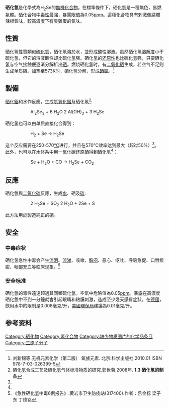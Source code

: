 {{chembox
| verifiedrevid = 451943251
|   Name = 硒化氫
|   ImageFileL1 = Hydrogen-selenide-2D-dimensions.svg
|   ImageSizeL1 = 130px
|   ImageNameL1 = 硒化氫的分子結構
|   ImageFileR1 = Hydrogen-selenide-3D-vdW.svg
<!-- | ImageSizeR1 = 120px  -->
|   ImageNameR1 = 硫化氫分子的空間填充模型  
|   IUPACName = Hydrogen selenide
|   OtherNames = 
| Section1 = {{Chembox Identifiers
|   PubChem = 533
| KEGG_Ref = {{keggcite|correct|kegg}}
| KEGG = C01528
| InChI = 1/H2Se/h1H2
| ChEBI_Ref = {{ebicite|correct|EBI}}
| ChEBI = 16503
| SMILES = [SeH2]
| InChIKey = SPVXKVOXSXTJOY-UHFFFAOYAF
| StdInChI_Ref = {{stdinchicite|correct|chemspider}}
| StdInChI = 1S/H2Se/h1H2
| StdInChIKey_Ref = {{stdinchicite|correct|chemspider}}
| StdInChIKey = SPVXKVOXSXTJOY-UHFFFAOYSA-N
| CASNo = 7783-07-5
|    CASNo_Ref = {{cascite|correct|CAS}}
|   ChemSpiderID_Ref = {{chemspidercite|correct|chemspider}}
| ChemSpiderID = 518
|   RTECS = X1050000
|   UNNumber = 2202
  }}
| Section2 = {{Chembox Properties
|   Formula = H<sub>2</sub>Se
|   MolarMass = 80.98 g/mol
|   Appearance = 無色氣體
|   Density = 3.553 g/cm<sup>3</sup>
|   Solubility = 0.70 g/100 mL
|   SolubleOther = 易溶於[[二硫化碳|二硫化碳]]
|   MeltingPt = -65.73°C (207.42 K)
|   BoilingPt = -41.25°C (231.9 K)
|   pKa = 3.89
  }}
| Section3 = {{Chembox Structure
|   MolShape = 彎曲
|   Dipole =
  }}
| Section7 = {{Chembox Hazards
|   ExternalMSDS = [http://www.inchem.org/documents/icsc/icsc/eics0284.htm ICSC 0284]
|   EUIndex = 034-002-00-8
|   EUClass = 極易燃 ('''F+''')<br/> 有毒 ('''T''')<br/>危害環境 ('''N''')
|   RPhrases = {{R23/25}}, {{R33}}, {{R50/53}}
|   SPhrases = {{S1/2}}, {{S20/21}}, {{S28}}, {{S45}}, {{S60}}, {{S61}}
|   NFPA-H = 4
|   NFPA-F = 4
|   NFPA-R = 0
|   FlashPt = 可燃氣體
  }}
| Section8 = {{Chembox Related
|   OtherAnions = [[水分子|水分子]]<br />[[釙化氫|釙化氫]]
|   OtherCations = [[硒化鈉|硒化鈉]]<br />[[硒化銀|硒化銀]]
|   OtherCpds = [[砷|砷]]
  }}
}}

'''硒化氫'''是化學式為H<sub>2</sub>Se的[[無機化合物|無機化合物]]。在標準條件下，硒化氫是一種無色，易燃氣體。硒化合物中[[毒性|毒性]]最強，暴露限值為0.05[[百萬分率|ppm]]。這種化合物具有刺激像腐爛辣根氣味，較高濃度下有臭雞蛋的氣味。

==性質==
硒化氢性質類似[[硫化氫|硫化氫]]，硒化氢溶於水，並形成酸性溶液。虽然硒化氢[[溶解度|溶解度]]小于硫化氢，但它的溶液酸性却比硫化氢强。硒化氢的[[还原性|还原性]]也比硫化氢强，只要硒化氢与空气接触便逐渐分解析出[[硒|硒]]。燃烧硒化氢时，有[[二氧化硒|二氧化硒]]生成，若空气不足则生成单质硒。加热至573K时，硒化氢分解，形成[[硒镜|硒镜]]。<ref>刘新锦等.无机元素化学（第二版） 氧族元素. 北京:科学出版社.2010.01  ISBN 978-7-03-026399-5</ref>

==製備==
[[硒化鋁|硒化鋁]]和水作反應，生成[[氫氧化鋁|氫氧化鋁]]及硒化氢<ref name=H2Se_pro>硒化氢合成工艺及硒化氢气体标准物质的研究.郭世菊.2008年. '''1.3 硒化氢的制'''备</ref>:
::Al<sub>2</sub>Se<sub>3</sub>  +  6 H<sub>2</sub>O  {{unicode|⇌}} 2 Al(OH)<sub>3</sub>  +  3 H<sub>2</sub>Se
硒化氢也可以由单质直接化合得到：
::H<sub>2</sub> + Se → H<sub>2</sub>Se
这个反应需要在250-570[[摄氏度|℃]]进行，并且在570℃效率达到最大（超过50%）<ref name=H2Se_pro />。<br />
此外，也可以在水体系中用一氧化碳还原硒得到硒化氢<ref name=H2Se_pro />：
::Se + H<sub>2</sub>O + CO → H<sub>2</sub>Se + CO<sub>2</sub>

==反應==
硒化氫與[[二氧化硫|二氧化硫]]反應，生成[[水|水]]、硒及[[硫|硫]]:
::2 H<sub>2</sub>Se  +  SO<sub>2</sub>  {{unicode|⇌}} 2 H<sub>2</sub>O  +  2Se  +  S
此方法用於製造純正的硒。

==安全==
===中毒症状===
硒化氢急性中毒会产生[[流泪|流泪]]、[[流涕|流涕]]、咳嗽、[[胸闷|胸闷]]、恶心、呕吐、呼吸急促、口唇紫紺、咽部充血等临床现象。<ref>《急性硒化氢中毒6例报告》.黄岩市卫生防疫站(317400).作者：吕金标 梁子东 丁维铭</ref>

===安全标准===
硒化氫的毒性遠遠超過其同類硫化氫。空氣中危險值為0.05[[百萬分率|ppm]]。暴露在高濃度硒化氫中不到一分鐘就會引起眼睛和粘膜刺激，造成至少幾天感冒症狀。在[[德國|德國]]，飲用水中的限制是0.008毫克/升，[[美國環保局|美國環保局]]建議為0.01毫克/升。

==参考资料==
{{reflist}}

{{硒化物}}
{{氢化合物}}

[[Category:硒化物|Category:硒化物]]
[[Category:氢化合物|Category:氢化合物]]
[[Category:缺少物质图片的化学品条目|Category:缺少物质图片的化学品条目]]
[[Category:三原子分子|Category:三原子分子]]
